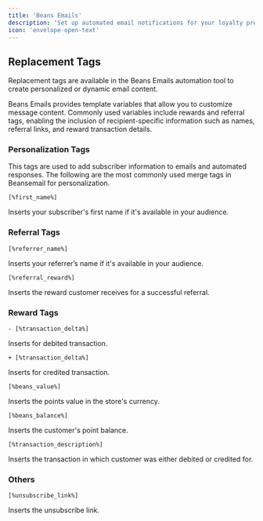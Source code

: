 ---
title: 'Beans Emails'
description: 'Set up automated email notifications for your loyalty program.'
icon: 'envelope-open-text'
---

## Replacement Tags

Replacement tags are available in the Beans Emails automation tool to create personalized or
dynamic email content.

Beans Emails provides template variables that allow you to customize message content. Commonly
used variables include rewards and referral tags, enabling the inclusion of recipient-specific
information such as names, referral links, and reward transaction details.

### Personalization Tags

This tags are used to add subscriber information to emails and automated responses. The
following are the most commonly used merge tags in Beansemail for personalization.

`[%first_name%]`

Inserts your subscriber's first name if it's available in your audience.

### Referral Tags

`[%referrer_name%]`

Inserts your referrer’s name if it's available in your audience.

`[%referral_reward%]`

Inserts the reward customer receives for a successful referral.

### Reward Tags

`- [%transaction_delta%]`

Inserts for debited transaction.

`+ [%transaction_delta%]`

Inserts for credited transaction.

`[%beans_value%]`

Inserts the points value in the store's currency.

`[%beans_balance%]`

Inserts the customer's point balance.

`[%transaction_description%]`

Inserts the transaction in which customer was either debited or credited for.

### Others

`[%unsubscribe_link%]`

Inserts the unsubscribe link.
